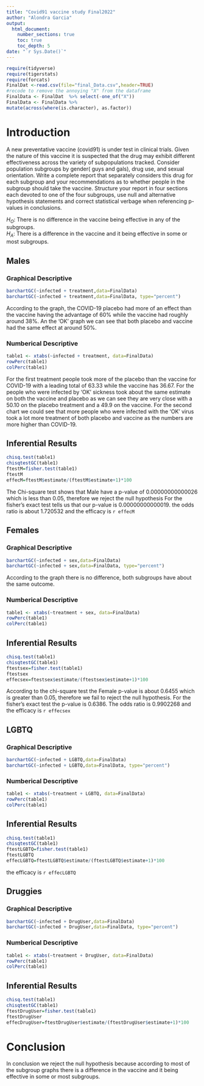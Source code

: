 ```yaml
---
title: "Covid91 vaccine study Final2022"
author: "Alondra Garcia"
output: 
  html_document:
    number_sections: true
    toc: true
    toc_depth: 5
date: "`r Sys.Date()`" 
---
```


```r
require(tidyverse)
require(tigerstats)
require(forcats)
FinalDat <-read.csv(file="final_Data.csv",header=TRUE)
#recode to remove the annoying "X" from the dataframe
FinalData <- FinalDat  %>% select(-one_of("X"))
FinalData <- FinalData %>%
mutate(across(where(is.character), as.factor))
```

# Introduction

A new  preventative vaccine (covid91) is under test in clinical trials. Given the nature of this vaccine it is suspected that the drug may exhibit different effectiveness across the variety of subpopulations tracked. Consider population subgroups by gender( guys and gals), drug use, and sexual orientation. Write a complete report that separately considers this drug for each subgroup and your recommendations as to whether people in the subgroup should take the vaccine. Structure your report in four sections each devoted to one of the four subgroups, use null and alternative hypothesis statements and correct statistical verbage when referencing p-values in conclusions.

$H_O$: There is no difference in the vaccine being effective in any of the subgroups.   
$H_A$: There is a difference in the vaccine and it being effective in some or most subgroups.


## Males

### Graphical Descriptive

```r
barchartGC(~infected + treatment,data=FinalData)
barchartGC(~infected + treatment,data=FinalData, type="percent")
```

According to the graph, the COVID-19 placebo had more of an effect than the vaccine having the advantage of 60% while the vaccine had roughly around 38%. An the 'OK' graph we can see that both placebo and vaccine had the same effect at around 50%.

### Numberical Descriptive

```r
table1 <- xtabs(~infected + treatment, data=FinalData)
rowPerc(table1)
colPerc(table1)
```

For the first treatment people took more of the placebo than the vaccine for COVID-19 with a leading total of 63.33 while the vaccine has 36.67. For the people who were infected by 'OK' sickness took about the same estimate on both the vaccine and placebo as we can see they are very close with a 50.10 on the placebo treatment and a 49.9 on the vaccine. For the second chart we could see that more people who were infected with the 'OK' virus took a lot more treatment of both placebo and vaccine as the numbers are more higher than COVID-19.

## Inferential Results

```r
chisq.test(table1)
chisqtestGC(table1)
ftestM=fisher.test(table1)
ftestM
effecM=ftestM$estimate/(ftestM$estimate+1)*100
```

The Chi-square test shows that Male have a p-value of 0.00000000000026 which is less than 0.05, therefore we reject the null hypothesis 
For the fisher's exact test tells us that our p-value is 0.00000000000019.
the odds ratio is about 1.720532 and the efficacy is `r effecM`


## Females

### Graphical Descriptive

```r
barchartGC(~infected + sex,data=FinalData)
barchartGC(~infected + sex,data=FinalData, type="percent")
```

According to the graph there is no difference, both subgroups have about the same outcome.

### Numberical Descriptive

```r
table1 <- xtabs(~treatment + sex, data=FinalData)
rowPerc(table1)
colPerc(table1)
```

## Inferential Results

```r
chisq.test(table1)
chisqtestGC(table1)
ftestsex=fisher.test(table1)
ftestsex
effecsex=ftestsex$estimate/(ftestsex$estimate+1)*100
```
According to the chi-square test the Female p-value is about 0.6455 which is greater than 0.05, therefore we fail to reject the null hypothesis. 
For the fisher's exact test the p-value is 0.6386. The odds ratio is 0.9902268 and the efficacy is `r effecsex`

## LGBTQ

### Graphical Descriptive

```r
barchartGC(~infected + LGBTQ,data=FinalData)
barchartGC(~infected + LGBTQ,data=FinalData, type="percent")
```

### Numberical Descriptive

```r
table1 <- xtabs(~treatment + LGBTQ, data=FinalData)
rowPerc(table1)
colPerc(table1)
```

## Inferential Results

```r
chisq.test(table1)
chisqtestGC(table1)
ftestLGBTQ=fisher.test(table1)
ftestLGBTQ
effecLGBTQ=ftestLGBTQ$estimate/(ftestLGBTQ$estimate+1)*100
```

the efficacy is `r effecLGBTQ`

## Druggies

### Graphical Descriptive

```r
barchartGC(~infected + DrugUser,data=FinalData)
barchartGC(~infected + DrugUser,data=FinalData, type="percent")
```

### Numberical Descriptive

```r
table1 <- xtabs(~treatment + DrugUser, data=FinalData)
rowPerc(table1)
colPerc(table1)
```

## Inferential Results

```r
chisq.test(table1)
chisqtestGC(table1)
ftestDrugUser=fisher.test(table1)
ftestDrugUser
effecDrugUser=ftestDrugUser$estimate/(ftestDrugUser$estimate+1)*100
```

# Conclusion

In conclusion we reject the null hypothesis because according to most of the subgroup graphs there is a difference in the vaccine and it being effective in some or most subgroups.
